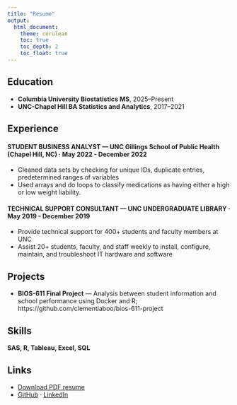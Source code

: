 ```yaml
---
title: "Resume"
output:
  html_document:
    theme: cerulean
    toc: true
    toc_depth: 2
    toc_float: true
---
```


## Education
- **Columbia University Biostatistics MS**, 2025–Present 
- **UNC-Chapel Hill BA Statistics and Analytics**, 2017–2021 

## Experience
#### STUDENT BUSINESS ANALYST — UNC Gillings School of Public Health (Chapel Hill, NC) · May 2022 - December 2022
- Cleaned data sets by checking for unique IDs, duplicate entries, predetermined ranges of variables
- Used arrays and do loops to classify medications as having either a high or low weight liability.

#### TECHNICAL SUPPORT CONSULTANT  — UNC UNDERGRADUATE LIBRARY  · May 2019 - December 2019
- Provide technical support for 400+ students and faculty members at UNC
- Assist 20+ students, faculty,  and staff weekly to install, configure, maintain, and troubleshoot IT hardware and software

## Projects
- **BIOS-611 Final Project** — Analysis between student information and school performance using Docker and R; https://github.com/clementiaboo/bios-611-project

## Skills
**SAS, R, Tableau, Excel, SQL** 

## Links
- [Download PDF resume](Resume_Clement_Li_2025.pdf)
- [GitHub](https://github.com/clementiaboo) · [LinkedIn](https://www.linkedin.com/in/clement-li-881696a4/)
